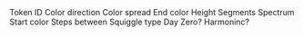 <ParamField path="token_id">
Token ID
</ParamField>
<ParamField path="color_direction">
Color direction
</ParamField>
<ParamField path="color_spread">
Color spread
</ParamField>
<ParamField path="end_color">
End color
</ParamField>
<ParamField path="height">
Height
</ParamField>
<ParamField path="segments">
Segments
</ParamField>
<ParamField path="spectrum">
Spectrum
</ParamField>
<ParamField path="start_color">
Start color
</ParamField>
<ParamField path="steps_between">
Steps between
</ParamField>
<ParamField path="squiggle_type">
Squiggle type
</ParamField>
<ParamField path="day_zero">
Day Zero?
</ParamField>
<ParamField path="harmonic">
Harmoninc?
</ParamField>
